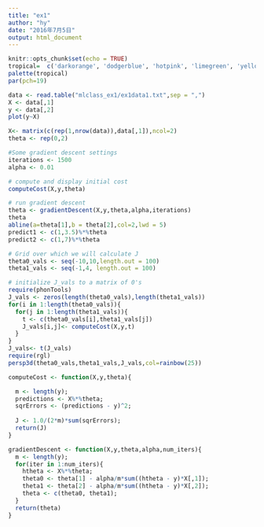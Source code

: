 ```yaml
---
title: "ex1"
author: "hy"
date: "2016年7月5日"
output: html_document
---
```


```r
knitr::opts_chunk$set(echo = TRUE)
tropical=  c('darkorange', 'dodgerblue', 'hotpink', 'limegreen', 'yellow')
palette(tropical)
par(pch=19)
```

```r
data <- read.table("mlclass_ex1/ex1data1.txt",sep = ",")
X <- data[,1]
y <- data[,2]
plot(y~X)

```

```r
X<- matrix(c(rep(1,nrow(data)),data[,1]),ncol=2)
theta <- rep(0,2)

#Some gradient descent settings
iterations <- 1500
alpha <- 0.01

# compute and display initial cost
computeCost(X,y,theta)

# run gradient descent
theta <- gradientDescent(X,y,theta,alpha,iterations)
theta
abline(a=theta[1],b = theta[2],col=2,lwd = 5)
predict1 <- c(1,3.5)%*%theta
predict2 <- c(1,7)%*%theta
```

```r
# Grid over which we will calculate J
theta0_vals <- seq(-10,10,length.out = 100)
theta1_vals <- seq(-1,4, length.out = 100)

# initialize J_vals to a matrix of 0's
require(phonTools)
J_vals <- zeros(length(theta0_vals),length(theta1_vals))
for(i in 1:length(theta0_vals)){
  for(j in 1:length(theta1_vals)){
    t <- c(theta0_vals[i],theta1_vals[j])
    J_vals[i,j]<- computeCost(X,y,t)
  }
}
J_vals<- t(J_vals)
require(rgl)
persp3d(theta0_vals,theta1_vals,J_vals,col=rainbow(25))
```


```r
computeCost <- function(X,y,theta){

  m <- length(y);
  predictions <- X%*%theta;
  sqrErrors <- (predictions - y)^2;
  
  J <- 1.0/(2*m)*sum(sqrErrors);
  return(J)
}
```

```r
gradientDescent <- function(X,y,theta,alpha,num_iters){
  m <- length(y);
  for(iter in 1:num_iters){
    htheta <- X%*%theta;
    theta0 <- theta[1] - alpha/m*sum((htheta - y)*X[,1]);
    theta1 <- theta[2] - alpha/m*sum((htheta - y)*X[,2]);
    theta <- c(theta0, theta1);
  }
  return(theta)
}
```



